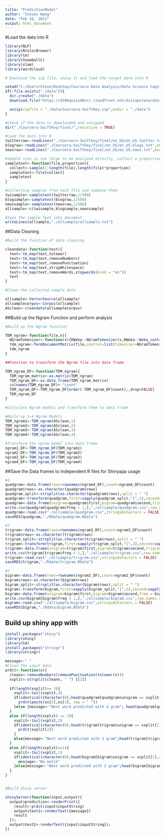 ---
title: "PredictionModel"
author: "Steven Wang"
date: "Feb 26, 2021"
output: html_document
---

#Load the data into R
```{R,warning=FALSE,message=FALSE}
library(NLP)
library(RColorBrewer)
library(tm)
library(SnowballC)
library(slam)
library(wordcloud)

# Download the zip file, unzip it and load the target data into R

setwd("C:/Users/Steve/Desktop/Coursera Data Analysis/Data Science Capstone/DataAnalysisFinalproject")
if(!file.exists("./data")){
  dir.create("./data")
  download.file("https://d396qusza40orc.cloudfront.net/dsscapstone/dataset/Coursera-SwiftKey.zip",destfile = "Coursera-SwiftKey.zip",mode = "wb")

  unzip(zipfile = "./data/Coursera-SwiftKey.zip",exdir = "./data")
}

#Check if the data is downloaded and unzipped
dir("./Coursera-SwiftKey/final/",recursive = TRUE)

#Load the data into R
twitterraw<-readLines("./Coursera-Swiftkey/final/en_US/en_US.twitter.txt",encoding = "UTF-8",skipNul = TRUE)
blograw<-readLines("./Coursera-Swiftkey/final/en_US/en_US.blogs.txt",encoding = "UTF-8",skipNul = TRUE)
newsraw<-readLines("./Coursera-Swiftkey/final/en_US/en_US.news.txt",encoding = "UTF-8",skipNul = TRUE)

#Sample size is too large to be analysed directly, collect a proportion of original sample as new sample
sampletext<-function(file,proportion){
  collect<-sample(1:length(file),length(file)*proportion)
  sampletext<-file[collect]
  sampletext
}

#Collecting samples from each file and combine them
twisample<-sampletext(twitterraw,1/500)
blogsample<-sampletext(blograw,1/500)
newssample<-sampletext(newsraw,1/500)
allsample<-c(twisample,blogsample,newssample)

#Save the sample text into document
writeLines(allsample,"./allsample/allsample.txt")
```

##Data Cleaning
```{R,warning=FALSE,message=FALSE}

#Build the function of data cleaning

cleandata<-function(text){
  text<-tm_map(text,tolower)
  text<-tm_map(text,removeNumbers)
  text<-tm_map(text,removePunctuation)
  text<-tm_map(text,stripWhitespace)
  text<-tm_map(text,removeWords,stopwords(kind = "en"))
  text
}

#Clean the collected sample data

allsample<-VectorSource(allsample)
allsamplecorpus<-Corpus(allsample)
ASclean<-cleandata(allsamplecorpus)
```

##Build up the Ngram Function and perform analysis
```{R,warning=FALSE,message=FALSE}

#Build up the Ngram function 

TDM_ngram<-function(file,n){
  NGramTokenizer<-function(x){RWeka::NGramTokenizer(x,RWeka::Weka_control(min=n, max=n))}
  tdm_ngram<-TermDocumentMatrix(file,control=list(tokenizer=NGramTokenizer))
  tdm_ngram
}

##Function to transform the Ngram file into data frame

TDM_ngram_DF<-function(TDM_ngram){
  TDM_ngram_matrix<-as.matrix(TDM_ngram)
  TDM_ngram_DF<-as.data.frame(TDM_ngram_matrix)
  colnames(TDM_ngram_DF)<-"count"
  TDM_ngram_DF<-TDM_ngram_DF[order(-TDM_ngram_DF$count),,drop=FALSE]
  TDM_ngram_DF
}

#Calculate Ngram models and transform them to data frame

#Build up 1~4 Ngram Models
TDM_ngram1<-TDM_ngram(ASclean,1)
TDM_ngram2<-TDM_ngram(ASclean,2)
TDM_ngram3<-TDM_ngram(ASclean,3)
TDM_ngram4<-TDM_ngram(ASclean,4)

#Transform the ngram model into data frame
ngram1_DF<-TDM_ngram_DF(TDM_ngram1)
ngram2_DF<-TDM_ngram_DF(TDM_ngram2)
ngram3_DF<-TDM_ngram_DF(TDM_ngram3)
ngram4_DF<-TDM_ngram_DF(TDM_ngram4)
```

##Save the Data frames to Independent R files for Shinyapp usage

```{R}
#4 
quadgram<-data.frame(rows=rownames(ngram4_DF),count=ngram4_DF$count)
quadgram$rows<-as.character(quadgram$rows)
quadgram_split<-strsplit(as.character(quadgram$rows),split = " ")
quadgram<-transform(quadgram,first=sapply(quadgram_split,"[",1),second=sapply(quadgram_split,"[",2),third=sapply(quadgram_split,"[",3),fourth=sapply(quadgram_split,"[",4))
quadgram<-data.frame(unigram=quadgram$first,bigram=quadgram$second,trigram=quadgram$third,quadgram=quadgram$fourth,freq = quadgram$count,stringsAsFactors = FALSE)
write.csv(quadgram[quadgram$freq > 1,],"./allsample/quadgram.csv",row.names = FALSE)
quadgram<-read.csv("./allsample/quadgram.csv",stringsAsFactors = FALSE)
saveRDS(quadgram,"./Rdata/quadgram.RData")

#3
trigram<-data.frame(rows=rownames(ngram3_DF),count=ngram3_DF$count)
trigram$rows<-as.character(trigram$rows)
trigram_split<-strsplit(as.character(trigram$rows),split = " ")
trigram<-transform(trigram,first=sapply(trigram_split,"[",1),second=sapply(trigram_split,"[",2),third=sapply(trigram_split,"[",3))
trigram<-data.frame(unigram=trigram$first,bigram=trigram$second,trigram=trigram$third,freq = trigram$count,stringsAsFactors = FALSE)
write.csv(trigram[trigram$freq > 1,],"./allsample/trigram.csv",row.names = FALSE)
trigram<-read.csv("./allsample/trigram.csv",stringsAsFactors = FALSE)
saveRDS(trigram,"./Rdata/trigram.RData")

#2
bigram<-data.frame(rows=rownames(ngram2_DF),count=ngram2_DF$count)
bigram$rows<-as.character(bigram$rows)
bigram_split<-strsplit(as.character(bigram$rows),split = " ")
bigram<-transform(bigram,first=sapply(bigram_split,"[",1),second=sapply(bigram_split,"[",2))
bigram<-data.frame(unigram=bigram$first,bigram=bigram$second,freq = bigram$count,stringsAsFactors = FALSE)
write.csv(bigram[bigram$freq > 1,],"./allsample/bigram.csv",row.names = FALSE)
bigram<-read.csv("./allsample/bigram.csv",stringsAsFactors = FALSE)
saveRDS(bigram,"./Rdata/bigram.RData")
```

## Build up shiny app with 
```{R}
install.packages("shiny")
library(shiny)
library(tm)
install.packages("stringr")
library(stringr)

message<-" "
#Clean the input data
prdct<-function(x){
  cleanx<-removeNumbers(removePunctuation(tolower(x)))
  xsplit<-strsplit(cleanx, " ") [[1]]
  
  if(length(xsplit)>= 3){
    xsplit<-tail(xsplit,3)
    if(identical(character(0),head(quadgram[quadgram$unigram == xsplit[1] & quadgram$bigram == xsplit[2] & quadgram$trigram == xsplit[3],4],1))){
      prdct(paste(xs[2],xs[3], sep = " "))
    }else {message<-"Next word predicted with 4 gram"; head(quadgram[quadgram$unigram == xsplit[1] & quadgram$bigram == xsplit[2] & quadgram$trigram == xsplit[3],4],1)}
  }
  else if(length(xsplit) == 2){
    xsplit<-tail(xsplit,2)
    if(identical(character(0),head(trigram[trigram$unigram == xsplit[1] & trigram$bigram== xsplit[2],3],1))){
      prdct(xsplit[2])
    }
    else{message<-"Next word predicted with 3 gram";head(trigram[trigram$unigram ==xsplit[1] & trigram$bigram== xsplit[2],3],1)}
  }
  else if(length(xsplit)==1){
    xsplit<-tail(xsplit,1)
    if(identical(character(0),head(bigram[bigram$unigram == xsplit[1],2],1))){
      message<-"No match"
    }else{message<-"Next word predicted with 2 gram";head(bigram[bigram$unigram==xsplit[1],2],1)}
  }
}


#Build Shiny server

shinyServer(function(input,output){
  output$prediction<-renderPrint({
    result<-prdct(input$inputString)
    output$text1<-renderText({message})
    result
  });
  output$text2<-renderText({input$inputString});
})
```